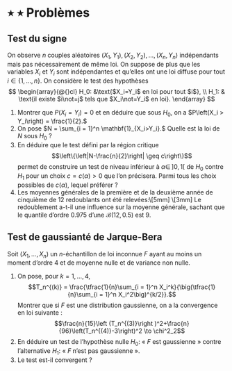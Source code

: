 # ٭  ٭ Problèmes {.unnumbered}


:::{#exr-testsigne}

## Test du signe 

On observe $n$ couples aléatoires $(X_1,Y_1), (X_2,Y_2), \dots, (X_n,Y_n)$
indépendants mais pas nécessairement de même loi. On suppose de plus que les variables $X_i$ et $Y_i$ sont indépendantes et qu'elles ont une loi diffuse  pour tout $i\in\{1,\dots,n\}$.
On considère le test des hypothèses
$$
\begin{array}{@{}cl}
H_0: &\text{$X_i=Y_i$ en loi pour tout $i$}, \\
H_1: & \text{il existe $i\not=j$ tels que $X_i\not=Y_i$ en loi}.
\end{array}
$$

1. Montrer que 
$P\left(X_i=Y_i\right)=0$
et en déduire que sous $H_0$, on a
$P\left(X_i > Y_i\right) = \frac{1}{2}.$
2. On pose $N = \sum_{i = 1}^n \mathbf{1}_{X_i>Y_i}.$ Quelle est la loi de $N$ sous $H_0$ ?
3. En déduire que le test défini par la région critique
$$\left\{\left|N-\frac{n}{2}\right| \geq c\right\}$$
permet de construire un test de niveau inférieur à $\alpha \in \,]0,1[$ de $H_0$ contre $H_1$ pour un choix $c=c(\alpha) >0$ que l'on précisera. Parmi tous les choix possibles de $c(\alpha)$, lequel préférer ?
4. Les moyennes générales de la première et de la deuxième année de cinquième de $12$ redoublants ont été relevées:\\[5mm]
\begin{tabular}{*{13}{l|}}
\hline
\multicolumn{1}{|l|}{Elève} & 1 & 2 & 3 & 4  & 5 & 6 & 7 & 8 & 9 & 10 & 11  & 12\\
\hline
\multicolumn{1}{|l|}{Année 1} & 8,2 & 6,9 & 7,0 & 6,2  & 6,4 & 6,3 & 7,2 & 7,6 & 7,8 & 6,4 & 7,3 & 8\\
\hline
\multicolumn{1}{|c|}{Année 2} & 10,1 & 6,7 & 7,9 & 10,5 & 5,3 & 8,3  & 9,6 & 11,4 & 7,9  & 9,9 & 10,0 &  9,8\\
\hline
\end{tabular}\\[3mm]
Le redoublement a-t-il une influence sur la moyenne générale, sachant que le quantile d'ordre $0.975$ d'une $\mathscr{B}(12,0.5)$ est $9$.

:::


:::{#exr-jarque}

## Test de gaussianté de Jarque-Bera


Soit $(X_1,\dots, X_n)$ un $n$-échantillon de loi inconnue $F$ ayant au moins un moment d'ordre $4$ et de moyenne nulle et de variance non nulle. 

1. On pose, pour $k= 1, \dots, 4,$ 
$$T_n^{(k)} = \frac{\tfrac{1}{n}\sum_{i = 1}^n X_i^k}{\big(\tfrac{1}{n}\sum_{i = 1}^n X_i^2\big)^{k/2}}.$$
Montrer que si $F$ est une distribution gaussienne, on a la convergence en loi suivante : 
$$\frac{n}{15}\left (T_n^{(3)}\right )^2+\frac{n}{96}\left(T_n^{(4)}-3\right)^2 \to \chi^2_2$$
1. En déduire un test de l'hypothèse nulle $H_0:$ « $F$ est gaussienne »  contre l'alternative $H_1:$ « $F$ n'est pas gaussienne ».
2. Le test est-il convergent ?

:::